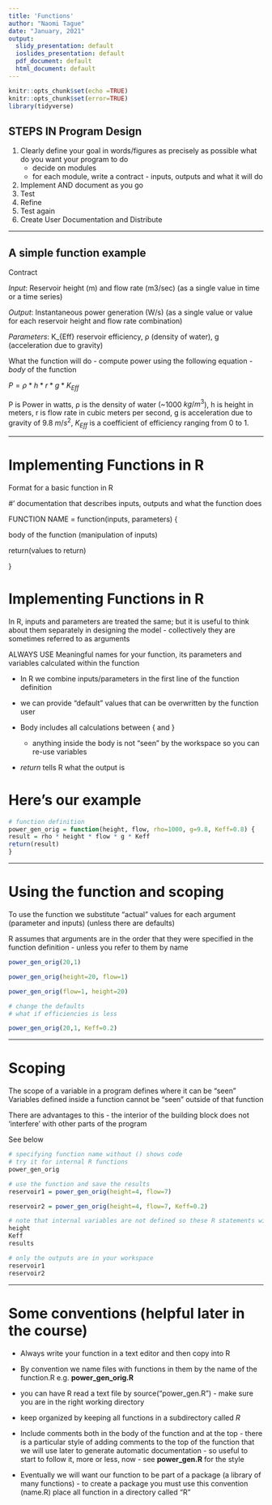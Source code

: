 ```yaml
---
title: 'Functions'
author: "Naomi Tague"
date: "January, 2021"
output:
  slidy_presentation: default
  ioslides_presentation: default
  pdf_document: default
  html_document: default
---
```


```r
knitr::opts_chunk$set(echo =TRUE)
knitr::opts_chunk$set(error=TRUE)
library(tidyverse)
```


## STEPS IN Program Design

1. Clearly define your goal in words/figures as precisely as possible what do you want your program to do
      + decide on modules
      + for each module, write a contract - inputs, outputs and what it will do
    

2. Implement AND document as you go
3. Test
4. Refine
5. Test again
6. Create User Documentation and Distribute


---

## A simple function example

Contract

*Input*: Reservoir height (m) and flow rate (m3/sec) (as a single value in time or a time series)

*Output*: Instantaneous power generation (W/s)  (as a single value or value for each reservoir height and flow rate combination)

*Parameters*: K_{Eff} reservoir efficiency, ρ (density of water), g (acceleration due to gravity)

What the function will do - compute power using the following equation - *body* of the function 

$P = ρ * h * r * g * K_{Eff}$

P is Power in watts, ρ is the density of water (~1000 $kg/m^3$), h is height in meters, r is flow rate in cubic meters per second, g is acceleration due to gravity of 9.8 $m/s^2$, $K_{Eff}$ is a coefficient of efficiency ranging from 0 to 1.

---

# Implementing Functions in R

Format for a basic function in R


\#' documentation that describes inputs, outputs and what the function does

FUNCTION NAME = function(inputs, parameters) {

body of the function (manipulation of inputs)

return(values to return)

}

# Implementing Functions in R

In R, inputs and parameters are treated the same; but it is useful to think about them separately in designing the model - collectively they are sometimes referred to as arguments

ALWAYS USE Meaningful names for your function, its parameters and variables calculated within the function


* In R we combine inputs/parameters in the first line of the function definition

* we can provide "default" values that can be overwritten by the function user

* Body includes all calculations between { and }
  + anything inside the body is not "seen" by the workspace so you can re-use variables
  
* *return* tells R what the output is

# Here's our example

```r

# function definition
power_gen_orig = function(height, flow, rho=1000, g=9.8, Keff=0.8) {
result = rho * height * flow * g * Keff
return(result)
}
```

---

# Using the function and scoping

To use the function we substitute "actual" values for each argument (parameter and inputs)
(unless there are defaults)

R assumes that arguments are in the order that they were specified in the function definition - unless
you refer to them by name

```r

power_gen_orig(20,1)

power_gen_orig(height=20, flow=1)

power_gen_orig(flow=1, height=20)

# change the defaults
# what if efficiencies is less

power_gen_orig(20,1, Keff=0.2)

```

---

# Scoping


The scope of a variable in a program defines where it can be “seen” Variables defined inside a function cannot be “seen” outside of that function

There are advantages to this - the interior of the building block does not ‘interfere’ with other parts of the program

See below

```r

# specifying function name without () shows code
# try it for internal R functions
power_gen_orig

# use the function and save the results
reservoir1 = power_gen_orig(height=4, flow=7)

reservoir2 = power_gen_orig(height=4, flow=7, Keff=0.2)

# note that internal variables are not defined so these R statements will FAIL
height
Keff
results

# only the outputs are in your workspace
reservoir1
reservoir2


```

---

# Some conventions (helpful later in the course)

* Always write your function in a text editor and then copy into R

* By convention we name files with functions in them by the name of the function.R
e.g. **power_gen_orig.R**

* you can have R read a text file by source(“power_gen.R”) - make sure you are in the right working directory

* keep organized by keeping all functions in a subdirectory called *R*

* Include comments both in the body of the function and at the top  - there is a particular style of adding comments to the top of the function that we will use later to generate automatic documentation - so useful to start to follow it, more or less, now - see **power_gen.R** for the style



*  Eventually we will want our function to be part of a package (a library of many functions) - to create a package you must use this convention (name.R) place all function in a directory called “R”

